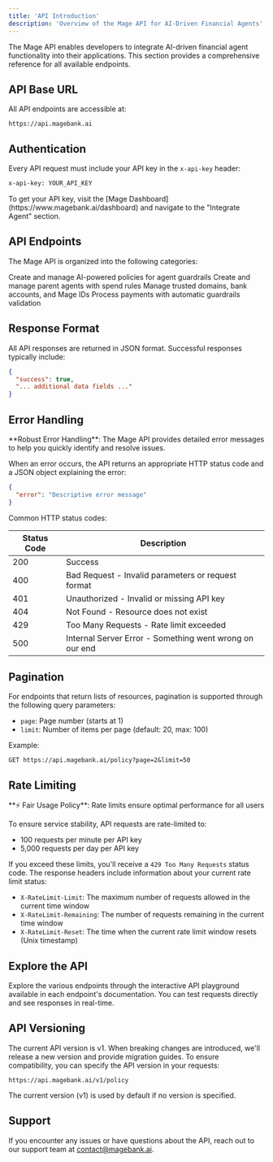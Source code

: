```yaml
---
title: 'API Introduction'
description: 'Overview of the Mage API for AI-Driven Financial Agents'
---
```


The Mage API enables developers to integrate AI-driven financial agent functionality into their applications. This section provides a comprehensive reference for all available endpoints.

## API Base URL

All API endpoints are accessible at:

```
https://api.magebank.ai
```

## Authentication

Every API request must include your API key in the `x-api-key` header:

```bash
x-api-key: YOUR_API_KEY
```

<Note>
  To get your API key, visit the [Mage Dashboard](https://www.magebank.ai/dashboard) and navigate to the "Integrate Agent" section.
</Note>

## API Endpoints

The Mage API is organized into the following categories:

<CardGroup cols={2}>
  <Card title="Policy Management" icon="shield" href="/api-reference/endpoint/policy-create">
    Create and manage AI-powered policies for agent guardrails
  </Card>
  <Card title="Parent Agents" icon="robot" href="/api-reference/endpoint/parent-agent-create">
    Create and manage parent agents with spend rules
  </Card>
  <Card title="Trusted Parties" icon="user-check" href="/api-reference/endpoint/trusted-parties-create">
    Manage trusted domains, bank accounts, and Mage IDs
  </Card>
  <Card title="Payment Intents" icon="credit-card" href="/api-reference/endpoint/payment-intent-create">
    Process payments with automatic guardrails validation
  </Card>
</CardGroup>

## Response Format

All API responses are returned in JSON format. Successful responses typically include:

```json
{
  "success": true,
  "... additional data fields ..."
}
```

## Error Handling

<Tip>
**Robust Error Handling**: The Mage API provides detailed error messages to help you quickly identify and resolve issues.
</Tip>

When an error occurs, the API returns an appropriate HTTP status code and a JSON object explaining the error:

```json
{
  "error": "Descriptive error message"
}
```

Common HTTP status codes:

| Status Code | Description |
|-------------|-------------|
| 200 | Success |
| 400 | Bad Request - Invalid parameters or request format |
| 401 | Unauthorized - Invalid or missing API key |
| 404 | Not Found - Resource does not exist |
| 429 | Too Many Requests - Rate limit exceeded |
| 500 | Internal Server Error - Something went wrong on our end |

## Pagination

For endpoints that return lists of resources, pagination is supported through the following query parameters:

- `page`: Page number (starts at 1)
- `limit`: Number of items per page (default: 20, max: 100)

Example:

```
GET https://api.magebank.ai/policy?page=2&limit=50
```

## Rate Limiting

<Tip>
**⚡ Fair Usage Policy**: Rate limits ensure optimal performance for all users
</Tip>

To ensure service stability, API requests are rate-limited to:

- 100 requests per minute per API key
- 5,000 requests per day per API key

If you exceed these limits, you'll receive a `429 Too Many Requests` status code. The response headers include information about your current rate limit status:

- `X-RateLimit-Limit`: The maximum number of requests allowed in the current time window
- `X-RateLimit-Remaining`: The number of requests remaining in the current time window
- `X-RateLimit-Reset`: The time when the current rate limit window resets (Unix timestamp)

## Explore the API

Explore the various endpoints through the interactive API playground available in each endpoint's documentation. You can test requests directly and see responses in real-time.

## API Versioning

The current API version is v1. When breaking changes are introduced, we'll release a new version and provide migration guides. To ensure compatibility, you can specify the API version in your requests:

```
https://api.magebank.ai/v1/policy
```

The current version (v1) is used by default if no version is specified.

## Support

If you encounter any issues or have questions about the API, reach out to our support team at [contact@magebank.ai](mailto:contact@magebank.ai).